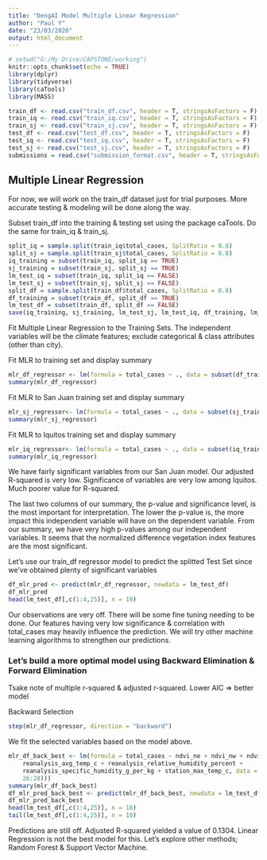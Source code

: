 ---
title: "DengAI Model Multiple Linear Regression"
author: "Paul Y"
date: "23/03/2020"
output: html_document
---

```{r setup, include=T, message=FALSE, warning=FALSE}
# setwd("G:/My Drive/CAPSTONE/working")
knitr::opts_chunk$set(echo = TRUE)
library(dplyr)
library(tidyverse)
library(caTools)
library(MASS)
```


```{r message=FALSE, warning=FALSE}
train_df <- read.csv("train_df.csv", header = T, stringsAsFactors = F)
train_iq <- read.csv("train_iq.csv", header = T, stringsAsFactors = F)
train_sj <- read.csv("train_sj.csv", header = T, stringsAsFactors = F)
test_df <- read.csv("test_df.csv", header = T, stringsAsFactors = F)
test_iq <- read.csv("test_iq.csv", header = T, stringsAsFactors = F)
test_sj <- read.csv("test_sj.csv", header = T, stringsAsFactors = F)
submissions = read.csv("submission_format.csv", header = T, stringsAsFactors = F)
```

## **Multiple Linear Regression** 

For now, we will work on the train_df dataset just for trial purposes. More accurate testing & modeling will be done along the way.


Subset train_df into the training & testing set using the package caTools. Do the same for train_iq & train_sj. 
```{r message=FALSE, warning=FALSE}
split_iq = sample.split(train_iq$total_cases, SplitRatio = 0.8)
split_sj = sample.split(train_sj$total_cases, SplitRatio = 0.8)
iq_training = subset(train_iq, split_iq == TRUE)
sj_training = subset(train_sj, split_sj == TRUE)
lm_test_iq = subset(train_iq, split_iq == FALSE)
lm_test_sj = subset(train_sj, split_sj == FALSE)
split_df = sample.split(train_df$total_cases, SplitRatio = 0.8) 
df_training = subset(train_df, split_df == TRUE)
lm_test_df = subset(train_df, split_df == FALSE) 
save(iq_training, sj_training, lm_test_sj, lm_test_iq, df_training, lm_test_df, file = "dengue_test_train_split.RData")
```


Fit Multiple Linear Regression to the Training Sets. The independent variables will be the climate features; exclude categorical & class attributes (other than city).  


Fit MLR to training set and display summary
```{r message=FALSE, warning=FALSE}
mlr_df_regressor <- lm(formula = total_cases ~ ., data = subset(df_training, select = -c(1:4, 26:28)))
summary(mlr_df_regressor)
```


Fit MLR to San Juan training set and display summary
```{r message=FALSE, warning=FALSE}
mlr_sj_regressor<- lm(formula = total_cases ~ ., data = subset(sj_training, select = -c(1:4, 26:28)))
summary(mlr_sj_regressor)
```


Fit MLR to Iquitos training set and display summary
```{r message=FALSE, warning=FALSE}
mlr_iq_regressor<- lm(formula = total_cases ~ ., data = subset(iq_training, select = -c(1:4, 26:28)))
summary(mlr_iq_regressor)
```

We have fairly significant variables from our San Juan model. Our adjusted R-squared is very low. Significance of variables are very low among Iquitos. Much poorer value for R-squared. 


The last two columns of our summary, the p-value and significance level, is the most important for interpretation. The lower the p-value is, the more impact this independent variable will have on the dependent variable. From our summary, we have very high p-values among our independent variables. It seems that the normalized difference vegetation index features are the most significant. 


Let's use our train_df regressor model to predict the splitted Test Set since we've obtained plenty of significant variables
```{r message=FALSE, warning=FALSE}
df_mlr_pred <- predict(mlr_df_regressor, newdata = lm_test_df)
df_mlr_pred
head(lm_test_df[,c(1:4,25)], n = 10)
```

Our observations are very off. There will be some fine tuning needing to be done. Our features having very low significance & correlation with total_cases may heavily influence the prediction. We will try other machine learning algorithms to strengthen our predictions. 

### Let's build a more optimal model using Backward Elimination & Forward Elimination

Tsake note of multiple r-squared & adjusted r-squared. Lower AIC => better model


Backward Selection
```{r message=FALSE, warning=FALSE}
step(mlr_df_regressor, direction = "backward")
```


We fit the selected variables based on the model above. 
```{r message=FALSE, warning=FALSE}
mlr_df_back_best <- lm(formula = total_cases ~ ndvi_ne + ndvi_nw + ndvi_se + ndvi_sw + 
    reanalysis_avg_temp_c + reanalysis_relative_humidity_percent + 
    reanalysis_specific_humidity_g_per_kg + station_max_temp_c, data = subset(df_training, select = -c(1:4,
    26:28)))
summary(mlr_df_back_best)
df_mlr_pred_back_best <- predict(mlr_df_back_best, newdata = lm_test_df)
df_mlr_pred_back_best
head(lm_test_df[,c(1:4,25)], n = 10)
tail(lm_test_df[,c(1:4,25)], n = 10)
```


Predictions are still off. Adjusted R-squared yielded a value of 0.1304. Linear Regression is not the best model for this. Let's explore other methods; Random Forest & Support Vector Machine. 
